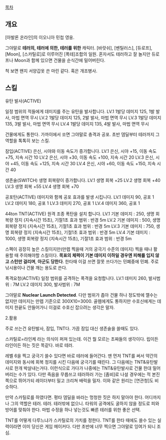[[목차]]
== 개요 ==
[아발론 온라인]의 이오니아 민첩 영웅.

그야말로 '''테러의, 테러에 의한, 테러를 위한''' 캐릭터. [바랏쉬], [벤틸러스], [듀로프], [Moon], [스카틸로]로 이루어진 [폭테]조합의 일원. 혼자서도 테러하고 잘 놀지만 듀로프나 Moon과 함께 있으면 건물을 순식간에 밀어버린다.

척 보면 왠지 서양갑옷 쓴 마린 같다. 혹은 개조병사.


== 스킬 ==

유탄 발사(ACTIVE)

일정 범위의 적들에게 데미지를 주는 유탄을 발사합니다.
LV.1 1발당 데미지 125, 1발 발사, 마법 면역 무시
LV.2 1발당 데미지 125, 2발 발사, 마법 면역 무시
LV.3 1발당 데미지 135, 3발 발사, 마법 면역 무시
LV.4 1발당 데미지 135, 4발 발사, 마법 면역 무시

건물에게도 통한다. 가까이에서 쏘면 그야말로 충격과 공포. 초반 뎀딜부터 테러까지 그 역할을 톡톡히 보는 스킬.

잠입(ACTIVE)
은신, 시야와 이동 속도가 증가합니다.
LV.1 은신, 시야 +15, 이동 속도 +75, 지속 시간 10
LV.2 은신, 시야 +30, 이동 속도 +100, 지속 시간 20
LV.3 은신, 시야 +45, 이동 속도 +125, 지속 시간 30
LV.4 은신, 시야 +60, 이동 속도 +150, 지속 시간 40

생존술(SWITCH)
생명 회복량이 증가합니다.
LV.1 생명 회복 +25
LV.2 생명 회복 +40
LV.3 생명 회복 +55
LV.4 생명 회복 +70

공포탄(ACTIVE)
데미지와 함께 공포 효과를 발생 시킵니다.
LV.1 데미지 90, 공포 1
LV.2 데미지 180, 공포 1
LV.3 데미지 270, 공포 1
LV.4 데미지 360, 공포 1

44ton TNT(ACTIVE)
원격 조종 폭탄을 설치 합니다.
LV.1 기본 데미지 : 250, 생명 회복량 정지 (지속시간 15초), 기절1초 효과 범위 : 반경 5m
LV.2 기본 데미지 : 500, 생명 회복량 정지 (지속시간 15초), 기절1초 효과 범위 : 반경 5m
LV.3 기본 데미지 : 750, 생명 회복량 정지 (지속시간 15초), 기절1초 효과 범위 : 반경 5m
LV.4 기본 데미지 : 1000, 생명 회복량 정지 (지속시간 15초), 기절1초 효과 범위 : 반경 5m

스펙이 굉장히 높은 스킬이지만(만렙 찍을때 거의 궁극기 수준의 데미지) 찍을 때나 활용할 때 주의해야할 스킬이다. '''목표의 체력이 기본 데미지 이하일 경우엔 피해를 입지 않고 스턴만 걸리며''', '''아군도 당한다'''. 한타때 이걸 쓰면 잘못 쓰다가는 민폐중에 민폐. 주로 낚시용이나 건물 깨는 용도로 쓴다.

폭격요청(ACTIVE)
일정 범위를 공격하는 폭격을 요청합니다.
LV.1 데미지 260, 발사범위 : 7M
LV.2 데미지 300, 발사범위 : 7M

그야말로 '''Nuclear Launch Detected'''. 다만 범위가 좁아 건물 하나 정도밖에 깰수는 없지만 데미지는 만렙 기준으로 300X10=3000. 골렘에게도 통하지만 수호신에게는 데미지 한끝도 안들어가니 이걸로 수호신 잡으려는 생각은 말자.



2.활용

주로 쓰는건 유탄발사, 잠입, TNT다. 가끔 잠입 대신 생존술을 쓸때도 있다.

스카틸로=라인케 라는 의식이 퍼져 있는데. 이건 뭘 모르는 초짜들의 생각이다. 립이든 라인이든 하는 짓은 똑같다. 바로 테러.

레벨 6을 찍고 궁극기 쓸수 있다면 바로 테러에 들어간다. 맨 먼저 TNT를 써서 약간의 데미지와 동시에 회복 정지를 시킨 다음에 궁극기를 때린다. 그 다음에는 TNT&유탄발사로 한개 박살내는거다. 이런식으로 가다가 나중에는 TNT&유탄발사로 건물 한대 밀어버리는 수가 있다. 다만 죽음을 무릅쓰고 테러하러 가는 [좀비]로 나설 경우에는 적 본진쪽으로 뛰어가되 레이더부터 밀고 크리쳐 배럭을 밀자. 이와 같은 원리는 [연관청]도 비슷하다.

만약 스카틸로를 하였다면. 평타 뎀딜을 바라는 멍청한 짓은 하지 말아야 한다. 어디까지나 그의 역할은 테러. 테러. 테러밖에 없으니. 타워의 공격에도 굴하지 않을 정도로 피와 방어를 맞춰야 한다. 마법 수정을 하나 넣는것도 빠른 테러를 위한 좋은 선택.

TNT를 어떻게 다루느냐가 스카틸로의 가치를 정한다. TNT를 한타 때에도 쓸수 있는 실력이라면 이미 당신은 게임 메이커다. 다만 초반에 너무 찍으면 그야말로 잉여가 되니 조심.
